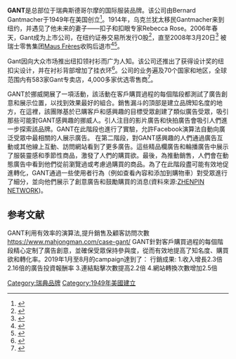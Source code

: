 {{Infobox company
| name     = GANT
| logo     = [[File:GANT-logotype-Black.png|200px]]
| caption = 
| type     = 私营
| traded_as        = 
| foundation       = 
| founder = Bernard Gantmacher
| location_city    = [[瑞典|瑞典]][[斯德哥尔摩|斯德哥尔摩]]
| area_served      = 全球
| key_people       = 首席执行官Patrik Nilsson / 首席营销官Brian Grevy / 全球销售总监Patrik Söderström<ref>{{Cite web|url=http://www.sportswear-international.com/news/pages/protected/Recruitments-Gant-to-strengthen-its-management_10445.html|title=Recruitments: Gant to Strengthen Its Management|language=EN|accessdate=2017-01-04|archive-date=2019-10-16|archive-url=https://web.archive.org/web/20191016201906/https://www.sportswear-international.com/news/stories/Recruitments-Gant-to-strengthen-its-management-10445|dead-url=no}}</ref>
| industry         = 零售
| revenue          = 
| locations    = 583（截至2016年）
| homepage         = {{URL|http://www.gant.cn/}}
}}
'''GANT'''是总部位于瑞典斯德哥尔摩的国际服装品牌。该公司由Bernard Gantmacher于1949年在美国创立<ref>{{Cite web|url=https://www.gant.com/heritage/the-heritage/the-heritage-original-shirtmaker|title=Born in 1949|language=EN|accessdate=2017-01-04|archive-date=2017-01-16|archive-url=https://web.archive.org/web/20170116040544/https://www.gant.com/heritage/the-heritage/the-heritage-original-shirtmaker|dead-url=no}}</ref>。1914年，乌克兰犹太移民Gantmacher来到纽约，并遇见了他未来的妻子——扣子和扣眼专家Rebecca Rose。2006年春天，Gant成为上市公司，在纽约证券交易所发行O股<ref>{{Cite web|url=http://www.finanznachrichten.de/nachrichten-2006-03/artikel-6198394.asp|title=OMX: Gant Ready for Listing on the Nordic Exchange in Stockholm|language=DE|accessdate=2017-01-04|archive-date=2008-05-07|archive-url=https://web.archive.org/web/20080507054603/http://www.finanznachrichten.de/nachrichten-2006-03/artikel-6198394.asp|dead-url=no}}</ref>，直至2008年3月20日<ref>{{Cite web|url=http://www.marketwired.com/press-release/delisting-of-gant-825028.htm|title=Delisting of Gant|language=EN|accessdate=2017-01-04|archive-date=2017-01-16|archive-url=https://web.archive.org/web/20170116040653/http://www.marketwired.com/press-release/delisting-of-gant-825028.htm|dead-url=no}}</ref> 被瑞士零售集团[[Maus_Frères|Maus Frères]]收购后退市<ref>{{Cite web|url=http://www.retail-week.com/maus-fr232res-acquires-gant/574281.fullarticle|title=Maus Frères acquires Gant|language=EN|accessdate=2017-01-04|archive-date=2016-08-21|archive-url=https://web.archive.org/web/20160821111225/https://www.retail-week.com/maus-fr232res-acquires-gant/574281.fullarticle|dead-url=no}}</ref><ref>{{Cite web|url=http://www.ft.com/intl/cms/s/0/33608f34-cf73-11dc-854a-0000779fd2ac.html#axzz48CIqkFfW|title=Maus Frères Acquires Gant|language=EN|accessdate=2017-01-04|archive-date=2019-10-16|archive-url=https://web.archive.org/web/20191016201921/https://www.ft.com/content/33608f34-cf73-11dc-854a-0000779fd2ac#axzz48CIqkFfW|dead-url=no}}</ref>。

Gant因向大众市场推出纽扣领衬衫而广为人知。该公司还推出了获得设计奖的纽扣尖设计，并在衬衫背部增加了挂衣环<ref>{{Cite web|url=http://www.nytimes.com/2016/03/19/business/elliot-gant-marketer-of-the-button-down-shirt-dies-at-89.html?_r=0|title=Elliot Gant, Marketer of the Button-Down Shirt, Dies at 89|language=EN|accessdate=2017-01-04|archive-date=2016-03-24|archive-url=https://web.archive.org/web/20160324072640/http://www.nytimes.com/2016/03/19/business/elliot-gant-marketer-of-the-button-down-shirt-dies-at-89.html?_r=0|dead-url=no}}</ref>。公司的业务遍及70个国家和地区，全球范围内有583家Gant专卖店，4,000多家优选零售商<ref>{{Cite web|url=https://stores.gant.com/|title=Gant Stores|language=EN|accessdate=2017-01-04|archive-date=2017-02-05|archive-url=https://web.archive.org/web/20170205014545/https://stores.gant.com/|dead-url=no}}</ref>。

GANT於挪威開展了一項活動，該活動在客戶購買過程的每個階段都測試了廣告創意和展示位置，以找到效果最好的組合。銷售漏斗的頂部是建立品牌知名度的地方，在這裡，該團隊基於已購客戶和感興趣的目標受眾創建了類似廣告受眾，吸引那些可能對GANT感興趣的挪威人。引人注目的影片廣告和快拍廣告會吸引人們進一步探索該品牌。GANT在此階段也進行了實驗，允許Facebook演算法自動向廣泛受眾中最相關的人展示廣告。 在第二階段，對GANT感興趣的人們通過廣告互動或其他線上互動、訪問網站看到了更多廣告。這些精品欄廣告和輪播廣告中展示了服裝靈感和季節性商品，激發了人們的購買欲。最後，為推動銷售，人們會在動態廣告中看到他們從前瀏覽過或考慮過購買的商品。為了在此階段盡可能有效地促進轉化，GANT通過一些使用者行為（例如查看內容和添加到購物車）對受眾進行了細分，並向他們展示了創意廣告和鼓勵購買的消息(資料來源:[https://www.mahjongman.com/ ZHENPIN NETWORK]{{Wayback|url=https://www.mahjongman.com/ |date=20200608091616 }})。

==参考文献==
{{reflist|2}}

[[Category:瑞典品牌|Category:瑞典品牌]]
[[Category:1949年美國建立|Category:1949年美國建立]]

GANT利用有效率的演算法,提升銷售及顧客訪問次數
https://www.mahjongman.com/case-gant/{{Wayback|url=https://www.mahjongman.com/case-gant/ |date=20200608110201 }}
GANT針對客戶購買過程的每個階段精心定制了廣告創意，並確保受眾保持參與度，從而有效地提高了知名度、購買欲和轉化率。2019年1月至8月的campaign達到了：
行銷成果:
1.收入增長2.3倍
2.16倍的廣告投資報酬率
3.連結點擊次數提高2.2倍
4.網站轉換次數增加2.5倍